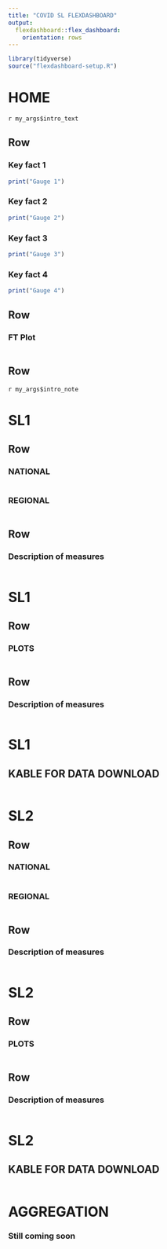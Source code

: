 ```yaml
---
title: "COVID SL FLEXDASHBOARD"
output: 
  flexdashboard::flex_dashboard:
    orientation: rows
---
```

```r
library(tidyverse)
source("flexdashboard-setup.R")
```
HOME 
================================
`r my_args$intro_text`

Row {data-height=50} 
------------------------

### Key fact 1
```r
print("Gauge 1")
```
### Key fact 2
```r
print("Gauge 2")
```
### Key fact 3
```r
print("Gauge 3")
```
### Key fact 4
```r
print("Gauge 4")
```

Row {data-height=750}
------------------------

### FT Plot
```r

```

Row {data-height=50}
------------------------
`r my_args$intro_note`

SL1{data-navmenu='TIME SERIES'}
================================

Row{data-height=800 .tabset}
------------------------

### NATIONAL
```r
```
### REGIONAL
```r
```

Row{data-height=200}
------------------------

### Description of measures
```r
```

SL1{data-navmenu='MAPS'}
================================

Row{data-height=800}
------------------------

### PLOTS
```r
```

Row{data-height=200}
------------------------

### Description of measures
```r
```


SL1{data-navmenu='ALL DATA'}
================================

## KABLE FOR DATA DOWNLOAD
```r
```

SL2{data-navmenu='TIME SERIES'}
================================

Row{data-height=800 .tabset}
------------------------

### NATIONAL
```r
```
### REGIONAL
```r
```

Row{data-height=200}
------------------------

### Description of measures
```r
```

SL2{data-navmenu='MAPS'}
================================

Row{data-height=800}
------------------------

### PLOTS
```r
```

Row{data-height=200}
------------------------

### Description of measures
```r
```


SL2{data-navmenu='ALL DATA'}
================================

## KABLE FOR DATA DOWNLOAD
```r
```


AGGREGATION
================================
### Still coming soon
